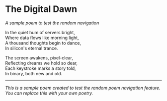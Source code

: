 # The Digital Dawn

_A sample poem to test the random navigation_

In the quiet hum of servers bright,  
Where data flows like morning light,  
A thousand thoughts begin to dance,  
In silicon's eternal trance.

The screen awakens, pixel-clear,  
Reflecting dreams we hold so dear,  
Each keystroke marks a story told,  
In binary, both new and old.

---

_This is a sample poem created to test the random poem navigation feature. You can replace this with your own poetry._
